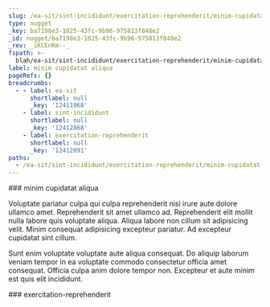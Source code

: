 ```yaml
---
slug: /ea-sit/sint-incididunt/exercitation-reprehenderit/minim-cupidatat-aliqua
type: nugget
_key: ba7198e3-1025-43fc-9b96-975813f848e2
_id: nugget/ba7198e3-1025-43fc-9b96-975813f848e2
_rev: _iKCEnRm--_
fspath: >-
  blah/ea-sit/sint-incididunt/exercitation-reprehenderit/minim-cupidatat-aliqua.md
label: minim cupidatat aliqua
pageRefs: {}
breadcrumbs:
  - - label: ea-sit
      shortlabel: null
      _key: '12411968'
    - label: sint-incididunt
      shortlabel: null
      _key: '12412868'
    - label: exercitation-reprehenderit
      shortlabel: null
      _key: '12412891'
paths:
  - /ea-sit/sint-incididunt/exercitation-reprehenderit/minim-cupidatat-aliqua
---
```


<NuggetArea>
<Nugget slug="/ea-sit/sint-incididunt/exercitation-reprehenderit/minim-cupidatat-aliqua" type="nugget" _key="ba7198e3-1025-43fc-9b96-975813f848e2" _id="nugget/ba7198e3-1025-43fc-9b96-975813f848e2" _rev="_iKCEnRm--_" fspath="blah/ea-sit/sint-incididunt/exercitation-reprehenderit/minim-cupidatat-aliqua.md" label="minim cupidatat aliqua" paths="/ea-sit/sint-incididunt/exercitation-reprehenderit/minim-cupidatat-aliqua">
<NuggetBody>
### minim cupidatat aliqua

Voluptate pariatur culpa qui culpa reprehenderit nisi irure aute dolore ullamco amet. Reprehenderit sit amet ullamco ad. Reprehenderit elit mollit nulla labore quis voluptate aliqua. Aliqua labore non cillum sit adipisicing velit. Minim consequat adipisicing excepteur pariatur. Ad excepteur cupidatat sint cillum.

Sunt enim voluptate voluptate aute aliqua consequat. Do aliquip laborum veniam tempor in ea voluptate commodo consectetur officia amet consequat. Officia culpa anim dolore tempor non. Excepteur et aute minim est quis elit incididunt.

</NuggetBody>
<Breadcrumbs>
<Crumbs>
<Crumb _key="12411968" label="ea-sit" /><Crumb _key="12412868" label="sint-incididunt" /><Crumb _key="12412891" label="exercitation-reprehenderit" />
</Crumbs>
</Breadcrumbs>
</Nugget>

<NuggetsInbound>
</NuggetsInbound>
<NuggetsOutbound>
</NuggetsOutbound>
</NuggetArea>
<PassagesInbound>
<Passage direction="inbound" type="passage" _key="12412891" _id="passage/12412891" _rev="_iKCEnRe--_" label="exercitation-reprehenderit" passage="exercitation-reprehenderit" fspath="blah/ea-sit/sint-incididunt/exercitation-reprehenderit" paths="/ea-sit/sint-incididunt/exercitation-reprehenderit" slug="/ea-sit/sint-incididunt/exercitation-reprehenderit">
<NuggetBody>
### exercitation-reprehenderit

</NuggetBody>
<Breadcrumbs>
<Crumbs>
<Crumb _key="12411968" label="ea-sit" /><Crumb _key="12412868" label="sint-incididunt" />
</Crumbs>
</Breadcrumbs>
</Passage>

</PassagesInbound>
<PassagesOutbound>
</PassagesOutbound>